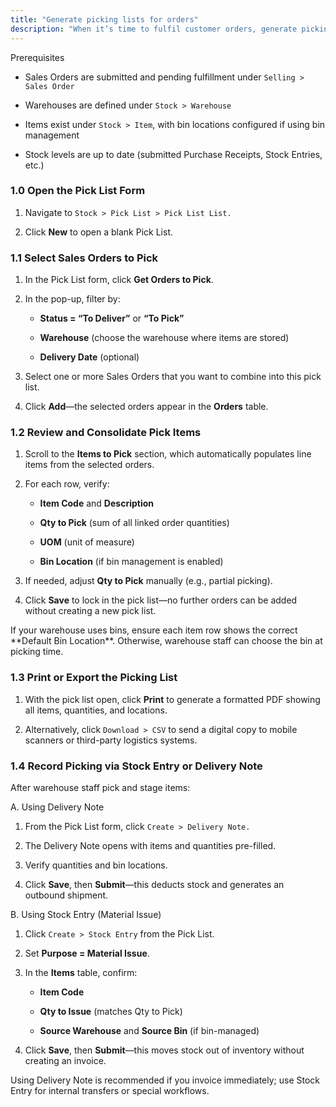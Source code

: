 ```yaml
---
title: "Generate picking lists for orders"
description: "When it’s time to fulfil customer orders, generate picking lists to guide warehouse staff—showing exactly which items, quantities, and locations need to be picked—so you can ship accurately and efficiently."
---
```


<Info>
  Prerequisites 

  - Sales Orders are submitted and pending fulfillment under `Selling > Sales Order`  

  - Warehouses are defined under `Stock > Warehouse ` 

  - Items exist under `Stock > Item`, with bin locations configured if using bin management  

  - Stock levels are up to date (submitted Purchase Receipts, Stock Entries, etc.)  
</Info>

### 1.0 Open the Pick List Form  

1. Navigate to `Stock > Pick List > Pick List List.`  

2. Click **New** to open a blank Pick List.

### 1.1 Select Sales Orders to Pick  

1. In the Pick List form, click **Get Orders to Pick**.  

2. In the pop-up, filter by:  

   - **Status = “To Deliver”** or **“To Pick”**  

   - **Warehouse** (choose the warehouse where items are stored)  

   - **Delivery Date** (optional)  

3. Select one or more Sales Orders that you want to combine into this pick list.  

4. Click **Add**—the selected orders appear in the **Orders** table.

### 1.2 Review and Consolidate Pick Items  

1. Scroll to the **Items to Pick** section, which automatically populates line items from the selected orders.  

2. For each row, verify:  

   - **Item Code** and **Description**  

   - **Qty to Pick** (sum of all linked order quantities)  

   - **UOM** (unit of measure)  

   - **Bin Location** (if bin management is enabled)  

3. If needed, adjust **Qty to Pick** manually (e.g., partial picking).  

4. Click **Save** to lock in the pick list—no further orders can be added without creating a new pick list.

<Note>
  If your warehouse uses bins, ensure each item row shows the correct **Default Bin Location**. Otherwise, warehouse staff can choose the bin at picking time.
</Note>

### 1.3 Print or Export the Picking List  

1. With the pick list open, click **Print** to generate a formatted PDF showing all items, quantities, and locations.  

2. Alternatively, click `Download > CSV` to send a digital copy to mobile scanners or third-party logistics systems.

### 1.4 Record Picking via Stock Entry or Delivery Note  

After warehouse staff pick and stage items:

A. Using Delivery Note  

1. From the Pick List form, click `Create > Delivery Note.`  

2. The Delivery Note opens with items and quantities pre-filled.  

3. Verify quantities and bin locations.  

4. Click **Save**, then **Submit**—this deducts stock and generates an outbound shipment.

B. Using Stock Entry (Material Issue)  

1. Click `Create > Stock Entry` from the Pick List.  

2. Set **Purpose = Material Issue**.  

3. In the **Items** table, confirm:  

   - **Item Code**  

   - **Qty to Issue** (matches Qty to Pick)  

   - **Source Warehouse** and **Source Bin** (if bin-managed)  

4. Click **Save**, then **Submit**—this moves stock out of inventory without creating an invoice.

<Note>
  Using Delivery Note is recommended if you invoice immediately; use Stock Entry for internal transfers or special workflows.
</Note>